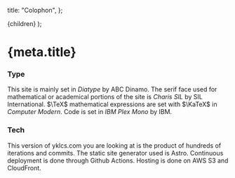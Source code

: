   title: "Colophon",
};

  <Mdx generator={generator} url={url} meta={meta}>
    {children}
  </Mdx>
);

# {meta.title}

### Type

This site is mainly set in _Diatype_ by ABC Dinamo.
The serif face used for mathematical or academical portions of the site is _Charis SIL_ by SIL International.
$\TeX$ mathematical expressions are set with $\KaTeX$ in _Computer Modern_.
Code is set in _IBM Plex Mono_ by IBM.

### Tech

This version of yklcs.com you are looking at is the product of hundreds of iterations and commits.
The static site generator used is Astro.
Continuous deployment is done through Github Actions.
Hosting is done on AWS S3 and CloudFront.
